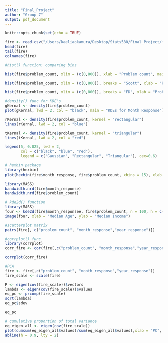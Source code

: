 ```yaml
---
title: "Final_Project"
author: "Group 7"
output: pdf_document
---
```


```r
knitr::opts_chunk$set(echo = TRUE)
```

```r
fire <- read.csv("/Users/kaeliaokamura/Desktop/Stats580/Final_Project/fire_incidents.csv")
head(fire)
tail(fire)
colnames(fire)
```



```r
#hist() function: comparing bins

hist(fire$problem_count, xlim = (c(0,800)), xlab = "Problem count", main = "Sturges")

hist(fire$problem_count, xlim = (c(0,800)), breaks = "Scott", xlab = "Problem count", main = "Scott")

hist(fire$problem_count, xlim = (c(0,800)), breaks = "FD", xlab = "Problem count", main = "Freedman-Diaconis")
```


```r
#density() func for KDE's
gKernal <- density(fire$problem_count)
plot(gKernal, lwd = 2, col = "black", main = "KDEs for Month Response")

rKernal <- density(fire$problem_count, kernel = "rectangular")
lines(rKernal, lwd = 2, col = "blue")

tKernal <- density(fire$problem_count, kernel = "triangular")
lines(tKernal, lwd = 2, col = "red")

legend(5, 0.025, lwd = 2, 
       col = c("black", "blue", "red"), 
       legend = c("Gaussian", "Rectangular", "Triangular"), cex=0.6)
```

```r
# hexbin package
library(hexbin)
plot(hexbin(fire$month_response, fire$problem_count, xbins = 15), xlab = "Median Age", ylab = "Median Income in Thousands")
```

```r
library(MASS)
bandwidth.nrd(fire$month_response)
bandwidth.nrd(fire$problem_count)
```

```r
# kde2d() function
library(MASS)
four <- kde2d(fire$month_responsee, fire$problem_count, n = 100, h = c(10,10))
image(four, xlab = "Median Age", ylab = "Median Income")
```

```r
#scatterplot matrix
pairs(fire[, c("problem_count", "month_response","year_response")])
```

```r
#corrplot() func
library(corrplot)
corr_fire <- cor(fire[,c("problem_count", "month_response","year_response")])

corrplot(corr_fire)
```

```r
#PCA
fire <- fire[,c("problem_count", "month_response","year_response")]
fire_scale <- scale(fire)

P <- eigen(cov(fire_scale))$vectors
lambda <- eigen(cov(fire_scale))$values
eq_pc <- prcomp(fire_scale)
sqrt(lambda)
eq_pc$sdev

eq_pc
```

```r
# cumulative proportion of total variance
eq_eigen_all <- eigen(cov(fire_scale))
plot(cumsum(eq_eigen_all$values)/sum(eq_eigen_all$values),xlab = "PC", ylab = "Proportion of variance explained")
abline(h = 0.9, lty = 2)
```




